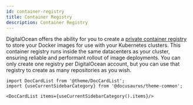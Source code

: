 ```yaml
---
id: container-registry
title: Container Registry
description: Container Registry
---
```




DigitalOcean offers the ability for you to create a [private container registry](https://www.digitalocean.com/docs/images/container-registry/quickstart/) to store your Docker images for use with your Kubernetes clusters. This container registry runs inside the same datacenters as your cluster, ensuring reliable and performant rollout of image deployments.
You can only create one registry per DigitalOcean account, but you can use that registry to create as many repositories as you wish.



```mdx-code-block
import DocCardList from '@theme/DocCardList';
import {useCurrentSidebarCategory} from '@docusaurus/theme-common';

<DocCardList items={useCurrentSidebarCategory().items}/>
```
      